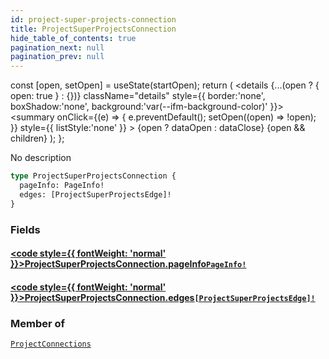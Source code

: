 ```yaml
---
id: project-super-projects-connection
title: ProjectSuperProjectsConnection
hide_table_of_contents: true
pagination_next: null
pagination_prev: null
---
```







  const [open, setOpen] = useState(startOpen);
  return (
    <details {...(open ? { open: true } : {})} className="details" style={{ border:'none', boxShadow:'none', background:'var(--ifm-background-color)' }}>
      <summary
        onClick={(e) => {
          e.preventDefault();
          setOpen((open) => !open);
        }}
        style={{ listStyle:'none' }}
      >
      {open ? dataOpen : dataClose}
      </summary>
      {open && children}
    </details>
  );
};




No description


```graphql
type ProjectSuperProjectsConnection {
  pageInfo: PageInfo!
  edges: [ProjectSuperProjectsEdge]!
}
```




### Fields

#### [<code style={{ fontWeight: 'normal' }}>ProjectSuperProjectsConnection.<b>pageInfo</b></code>](#)<Bullet />[`PageInfo!`](/cris/objects/page-info) <Badge class="secondary" text="non-null"/> <Badge class="secondary" text="object"/>
> 
> 

#### [<code style={{ fontWeight: 'normal' }}>ProjectSuperProjectsConnection.<b>edges</b></code>](#)<Bullet />[`[ProjectSuperProjectsEdge]!`](/cris/objects/project-super-projects-edge) <Badge class="secondary" text="non-null"/> <Badge class="secondary" text="object"/>
> 
> 



### Member of

[`ProjectConnections`](/cris/objects/project-connections)  <Badge class="secondary" text="object"/>

